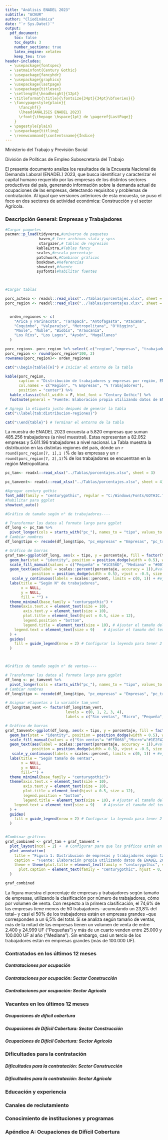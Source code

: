 ```yaml
---
title: "Análisis ENADEL 2023"
subtitle: "ACNUR"
author: "Cliodinámica"
date: "`r Sys.Date()`"
output: 
  pdf_document:
    toc: false
    toc_depth: 3
    number_sections: true
    latex_engine: xelatex
    keep_tex: true
header-includes:
  - \usepackage{fontspec}
  - \setmainfont{Century Gothic}
  - \usepackage{fancyhdr}
  - \usepackage{graphicx}
  - \usepackage{lastpage}
  - \usepackage{titlesec}
  - \setlength{\headheight}{12pt}
  - \titleformat{\title}{\fontsize{34pt}{34pt}\bfseries}{} 
  - \fancypagestyle{plain}{
      \fancyhf{}
      \lhead{ANÁLISIS ENADEL 2023}
      \rfoot{\thepage \hspace{1pt} de \pageref{LastPage}}
    }
  - \pagestyle{plain}
  - \usepackage{titling}
  - \renewcommand{\contentsname}{Índice}
---
```


\begin{titlingpage}
    \centering
    \includegraphics[width=0.5\textwidth]{Imagenes/color_MinTrabajo.png}
    \vspace{2cm} % Ajusta el espacio entre la imagen y el título

    \maketitle % Analisis ENADEL 2023

    \vspace{2cm} % Ajusta este espacio según sea necesario
\end{titlingpage}


Ministerio del Trabajo y Previsión Social


División de Políticas de Empleo
Subsecretaría del Trabajo










El presente documento analiza los resultados de la Encuesta Nacional de Demanda Laboral (ENADEL) 2023, que busca identificar y caracterizar el capital humano requerido por las empresas de los distintos sectores productivos del país, generando información sobre la demanda actual de ocupaciones de las empresas, detectando requisitos y problemas de contratación. Al igual que versiones anteriores de esta encuesta, se puso el foco en dos sectores de actividad económica: Construcción y el sector Agrícola.


\tableofcontents

\newpage

### Descripción General: Empresas y Trabajadores

```r



#Cargar paquetes
pacman::p_load(tidyverse,#universo de paquetes
               haven,# leer archivos stata y spss
               stargazer,# tablas de regresión
              kableExtra,#Tablas fancy
              scales,#escala porcentaje 
              patchwork,#Combinar gráficos
              bookdown,#Referencias
              showtext,#fuente
              sysfonts)#habilitar fuentes
        


#Cargar tablas

porc_acteco <- readxl::read_xlsx("../Tablas/porcentajes.xlsx", sheet = 1)
porc_region <- readxl::read_xlsx("../Tablas/porcentajes.xlsx", sheet = 2)


  orden_regiones <- c(
    "Arica y Parinacota", "Tarapacá", "Antofagasta", "Atacama", 
    "Coquimbo", "Valparaíso", "Metropolitana", "O'Higgins", 
    "Maule", "Ñuble", "Biobío", "Araucanía", 
    "Los Ríos", "Los Lagos", "Aysén", "Magallanes"
  )

porc_region<- porc_region %>% select(-c("region","empresas", "trabajadores")) 
porc_region <- round(porc_region*100, 2)
rownames(porc_region)<- orden_regiones
```


```r
cat("\\begin{table}[H]") # Iniciar el entorno de la tabla

kable(porc_region,
      caption = "Distribución de trabajadores y empresas por región, ENADEL 2023",
      col.names = c("Región", "% Empresas", "% Trabajadores"),
      position = "center") %>% 
  kable_classic(full_width = F, html_font = "Century Gothic") %>% 
  footnote(general = "Fuente: Elaboración propia utilizando datos de ENADEL 2023.")

# Agrega la etiqueta justo después de generar la tabla
cat("\\label{tab:distribucion-regiones}")

cat("\\end{table}") # Terminar el entorno de la tabla
```
La muestra de ENADEL 2023 encuesta a 5.820 empresas que suman 485.256 trabajadores (a nivel muestral). Estas representan a 82.052 empresas y 5.611.196 trabajadores a nivel nacional.
La Tabla \ref{tab:distribucion-regiones} muestra la distribución en las distintas regiones del país, dónde un  `r round(porc_region[7, 1],1
)`% de las empresas y un `r round(porc_region[7, 2],1)`%  de los trabajadores se encuentran en la región Metropolitana.


```r

pc_tam<- readxl::read_xlsx("../Tablas/porcentajes.xlsx", sheet = 3)

pc_tamvent<- readxl::read_xlsx("../Tablas/porcentajes.xlsx", sheet = 4)

#Agregar century gothic
font_add(family = "centurygothic", regular = "C:/Windows/Fonts/GOTHIC.TTF")
#habilitar para ggplot
showtext_auto()

#Gráfico de tamaño según n° de trabajadores----

# Transformar los datos al formato largo para ggplot
df_long <- pc_tam %>%
  pivot_longer(cols = starts_with("pc_"), names_to = "tipo", values_to = "porcentaje")
# Cambiar nombres
df_long$tipo <- recode(df_long$tipo, "pc_empresas" = "Empresas", "pc_trabajadores" = "Trabajadores")

# Gráfico de barras
graf_tam<-ggplot(df_long, aes(x = tipo, y = porcentaje, fill = factor(tam_label, levels = c("Pequeña", "Mediana", "Grande")))) +
  geom_bar(stat = "identity", position = position_dodge(width = 0.5), width = 0.4) +#gráfico de barras
  scale_fill_manual(values = c("Pequeña" = "#1CE56D", "Mediana" = "#00718A", "Grande" = "#F3F8E8")) +#color de leyendas
  geom_text(aes(label = scales::percent(porcentaje, accuracy = 1)),#valor de etiquetas
            position = position_dodge(width = 0.5), vjust = -0.5, size = 3) +#posición de las etiquetas
   scale_y_continuous(labels = scales::percent, limits = c(0, 1)) + #eje y
  labs(title = "Según N° de trabajadores",
       x = NULL,
       y = NULL,
       fill = "") +
  theme_minimal(base_family = "centurygothic") +
  theme(axis.text.x = element_text(size = 10),
        axis.text.y = element_text(size = 10),
        plot.title = element_text(hjust = 0.5, size = 12),
        legend.position = "bottom",
        legend.title = element_text(size = 10), # Ajustar el tamaño del título de la leyenda
    legend.text = element_text(size = 9)    # Ajustar el tamaño del texto de las etiquetas de la leyenda
  ) +
  guides(
    fill = guide_legend(nrow = 2) # Configurar la leyenda para tener 2 filas
  )



#Gráfico de tamaño según n° de ventas----

# Transformar los datos al formato largo para ggplot
df_long <- pc_tamvent %>%
  pivot_longer(cols = starts_with("pc_"), names_to = "tipo", values_to = "porcentaje")
# Cambiar nombres
df_long$tipo <- recode(df_long$tipo, "pc_empresas" = "Empresas", "pc_trabajadores" = "Trabajadores")

# Asignar etiquetas a la variable tam_vent
df_long$tam_vent <- factor(df_long$tam_vent, 
                           levels = c(0, 1, 2, 3, 4), 
                           labels = c("Sin ventas", "Micro", "Pequeña", "Mediana", "Grande"))

# Gráfico de barras
graf_tamvent<-ggplot(df_long, aes(x = tipo, y = porcentaje, fill = factor(tam_vent, levels = c("Sin ventas","Micro","Pequeña", "Mediana", "Grande")))) +
  geom_bar(stat = "identity", position = position_dodge(width = 0.5), width = 0.4) +#gráfico de barras
  scale_fill_manual(values = c("Sin ventas"= "#FF0068","Micro"="#1E2F42", "Pequeña" = "#1CE56D", "Mediana" = "#00718A", "Grande" = "#F3F8E8")) +#color de leyendas
  geom_text(aes(label = scales::percent(porcentaje, accuracy = 1)),#valor de etiquetas
            position = position_dodge(width = 0.5), vjust = -0.5, size = 3) +#posición de las etiquetas
   scale_y_continuous(labels = scales::percent, limits = c(0, 1)) + #eje y
  labs(title = "Según tamaño de ventas",
       x = NULL,
       y = NULL,
       fill="") +
  theme_minimal(base_family = "centurygothic")+
  theme(axis.text.x = element_text(size = 10),
        axis.text.y = element_text(size = 10),
        plot.title = element_text(hjust = 0.5, size = 12),
        legend.position = "bottom",
        legend.title = element_text(size = 10), # Ajustar el tamaño del título de la leyenda
    legend.text = element_text(size = 9)    # Ajustar el tamaño del texto de las etiquetas de la leyenda
  ) +
  guides(
    fill = guide_legend(nrow = 2) # Configurar la leyenda para tener 2 filas
  )


#Combinar gráficos
graf_combined <- graf_tam + graf_tamvent +
  plot_layout(ncol = 2) +  # Configurar para que los gráficos estén en 2 columnas (lado a lado)
  plot_annotation(
    title = "Figura 1: Distribución de empresas y trabajadores según tamaño de empresa.",
    caption = "Fuente: Elaboración propia utilizando datos de ENADEL 2023, datos expandidos.",
    theme = theme(plot.title = element_text(family = "centurygothic", size = 14, face = "bold"),
      plot.caption = element_text(family = "centurygothic", hjust = 0, size = 10))
  )

graf_combined


```

\begin{figure}[H]
    \centering
    \includegraphics[width=\textwidth]{graf_combined.png}
    \label{fig:tamano-empresa}
\end{figure}


La figura \ref{fig:tamano-empresa} muestra el porcentaje de empresas y trabajadores según tamaño de empresas, utilizando la clasificación por número de trabajadores, cómo por volumen de venta. Con respecto a la primera clasificación, el 74,6% de las empresas tiene menos de 50 trabajadores –acumulando un 23,8% del total– y casi el 50% de los trabajadores están en empresas grandes –que corresponden a un 6,5% del total.
Si se analiza según tamaño de ventas, más de la mitad de las empresas tienen un volumen de venta de entre 2.400 y 24.999 UF (“Pequeñas”) y más de un cuarto venden entre 25.000 y 100.000 UF al año (“Mediana”). Sin embargo, casi un tercio de los trabajadores están en empresas grandes (más de 100.000 UF).

### Contratados en los últimos 12 meses

##### Contrataciones por ocupación

##### Contrataciones por ocupación: Sector Construcción

##### Contrataciones por ocupación: Sector Agrícola

### Vacantes en los últimos 12 meses

##### Ocupaciones de difícil cobertura

##### Ocupaciones de Difícil Cobertura: Sector Construcción

##### Ocupaciones de Difícil Cobertura: Sector Agrícola

### Dificultades para la contratación

##### Dificultades para la contratación: Sector Construcción 

##### Dificultades para la contratación: Sector Agrícola

### Educación y experiencia

### Canales de reclutamiento

### Conocimiento de instituciones y programas

### Apéndice A: Ocupaciones de Difícil Cobertura


